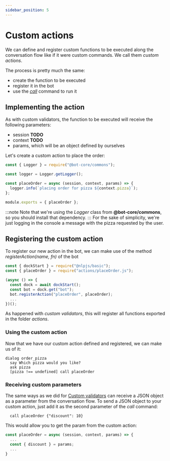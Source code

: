 ```yaml
---
sidebar_position: 5
---
```



# Custom actions

We can define and register custom functions to be executed along the conversation flow like if it were custom
commands. We call them _custom actions_.

The process is pretty much the same:

- create the function to be executed
- register it in the bot
- use the [_call_](/bot-orchestration/dlg_commands_reference#call) command to run it

## Implementing the action

As with custom validators, the function to be executed will receive the following parameters:

- session **TODO**<!-- [session](/technical-reference/key_concepts#session) -->
- context **TODO**<!-- [context](/technical-reference/key_concepts#context) -->
- params, which will be an object defined by ourselves

Let's create a custom action to place the order:

```js title="actions/placeOrder.js"
const { Logger } = require("@bot-core/commons");

const logger = Logger.getLogger();

const placeOrder = async (session, context, params) => {
  logger.info(`placing order for pizza ${context.pizza}`);
};

module.exports = { placeOrder };
```

:::note
Note that we're using the _Logger_ class from **@bot-core/commons**, so you should install that dependency.
:::
For the sake of simplicity, we're just logging in the console a message with the pizza requested by the user.

## Registering the custom action

To register our new action in the bot, we can make use of the method _registerAction(name, fn)_ of
the <GithubLink to="packages/bot/src/bot.js">bot</GithubLink>

```js {5}
const { dockStart } = require("@nlpjs/basic");
const { placeOrder } = require("actions/placeOrder.js");

(async () => {
  const dock = await dockStart();
  const bot = dock.get("bot");
  bot.registerAction("placeOrder", placeOrder);
  ...
})();
```

As happened with _custom validators_, this will register all functions exported in the folder _actions_.

### Using the custom action

Now that we have our custom action defined and registered, we can make us of it:

```
dialog order_pizza
  say Which pizza would you like?
  ask pizza
  [pizza !== undefined] call placeOrder
```

### Receiving custom parameters

The same ways as we did for [Custom validators](./gather_user_input#receiving-custom-parameters) can receive a JSON object
as a parameter from the conversation flow.
To send a JSON object to your custom action, just add it as the second parameter of the _call_ command:

```
  call placeOrder {"discount": 10}
```

This would allow you to get the param from the custom action:

```js
const placeOrder = async (session, context, params) => {
  ...
  const { discount } = params;
  ...
}
```
